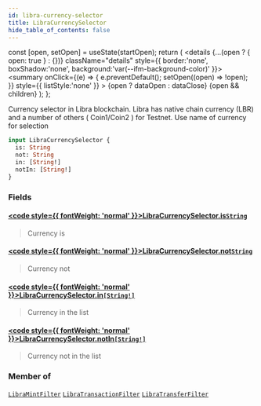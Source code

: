 ```yaml
---
id: libra-currency-selector
title: LibraCurrencySelector
hide_table_of_contents: false
---
```







  const [open, setOpen] = useState(startOpen);
  return (
    <details {...(open ? { open: true } : {})} className="details" style={{ border:'none', boxShadow:'none', background:'var(--ifm-background-color)' }}>
      <summary
        onClick={(e) => {
          e.preventDefault();
          setOpen((open) => !open);
        }}
        style={{ listStyle:'none' }}
      >
      {open ? dataOpen : dataClose}
      </summary>
      {open && children}
    </details>
  );
};








Currency selector in Libra blockchain.
Libra has native chain currency (LBR) and a number of others ( Coin1/Coin2 ) for Testnet.
Use name of currency for selection


```graphql
input LibraCurrencySelector {
  is: String
  not: String
  in: [String!]
  notIn: [String!]
}
```




### Fields

#### [<code style={{ fontWeight: 'normal' }}>LibraCurrencySelector.<b>is</b></code>](#)<Bullet />[`String`](/docs/v1/graphql-reference/scalars/string) <Badge class="badge badge--secondary" text="scalar"/> 
> 
> 
> Currency is
> 

#### [<code style={{ fontWeight: 'normal' }}>LibraCurrencySelector.<b>not</b></code>](#)<Bullet />[`String`](/docs/v1/graphql-reference/scalars/string) <Badge class="badge badge--secondary" text="scalar"/> 
> 
> 
> Currency not
> 

#### [<code style={{ fontWeight: 'normal' }}>LibraCurrencySelector.<b>in</b></code>](#)<Bullet />[`[String!]`](/docs/v1/graphql-reference/scalars/string) <Badge class="badge badge--secondary" text="list"/> <Badge class="badge badge--secondary" text="scalar"/> 
> 
> 
> Currency in the list
> 

#### [<code style={{ fontWeight: 'normal' }}>LibraCurrencySelector.<b>notIn</b></code>](#)<Bullet />[`[String!]`](/docs/v1/graphql-reference/scalars/string) <Badge class="badge badge--secondary" text="list"/> <Badge class="badge badge--secondary" text="scalar"/> 
> 
> 
> Currency not in the list
> 



### Member of

[`LibraMintFilter`](/docs/v1/graphql-reference/inputs/libra-mint-filter)  <Badge class="secondary" text="input"/><Bullet />[`LibraTransactionFilter`](/docs/v1/graphql-reference/inputs/libra-transaction-filter)  <Badge class="secondary" text="input"/><Bullet />[`LibraTransferFilter`](/docs/v1/graphql-reference/inputs/libra-transfer-filter)  <Badge class="secondary" text="input"/>

